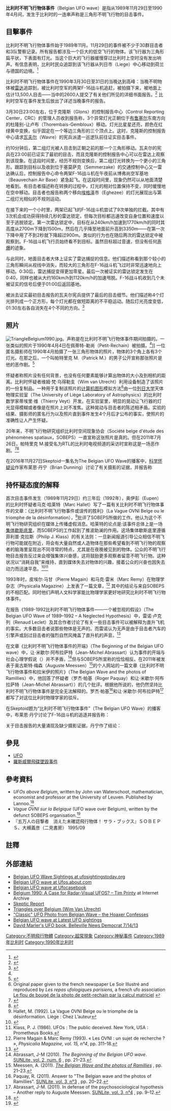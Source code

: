 '''比利时不明飞行物体事件'''（Belgian UFO wave）是指从1989年11月29日至1990年4月间，发生于比利时的一连串声称是三角形不明飞行物的目击事件。

==目擊事件==
比利时不明飞行物体事件始于1989年11月。11月29日的事件被不少于30群目击者和3队警察记录。所有报告都涉及一个巨大的低空飞行的物体。该飞行器为三角形扁平状，下表面有灯光。当这个巨大的飞行器缓慢穿过比利时上空时没有发出响声。有信息表明，比利时民众追踪到该飞行器从列日市（Liege）中心移动到荷兰与德国的边境。<ref name=ufoevidence>{{cite web|title=The Belgium UFO Wave |url=http://www.ufoevidence.org/documents/doc404.htm |website=www.ufoevidence.org |publisher=ufoevidence.org |deadurl=yes |archiveurl=https://web.archive.org/web/20140824010135/http://www.ufoevidence.org/documents/doc404.htm |archivedate=24 August 2014}}</ref>

比利时不明飞行物体事件在1990年3月30日至31日的当晚达到高峰：当晚不明物体被[[雷达|雷达]]追踪到，被比利时空军的两架F-16战斗机追赶，被拍摄下来，被地面上估计13,500人目击——当中的2600人提交了有关他们所见的详细书面报告。<ref>{{Cite web|url=http://www.ufoevidence.org/documents/doc418.htm|accessdate=21 March 2008|title='Sunday Express' article on Belgium UFO|work=Sunday Express|date=17 September 1995|archive-date=2021-02-25|archive-url=https://web.archive.org/web/20210225170152/http://www.ufoevidence.org/documents/doc418.htm|dead-url=no}}</ref> 比利时空军在事件发生后放出了详述当晚事件的报告。

3月30日23:00左右，位于克隆斯（Glons）的控制报告中心（Control Reporting Center，CRC）的管理人员收到报告称，3个异常灯光正朝位于[[布鲁塞尔|布鲁塞尔]]东南方向的杜隆别-让卢布（Thorembais-Gembloux）移动。灯光比星星还亮，颜色在红绿黄中变换，似乎固定在一个等边三角形的三个顶点上。这时，克隆斯的控制报告中心请求[[瓦夫尔|瓦夫尔]]（Wavre）的宪兵派遣一巡逻队前往证实目击事件。

约10分钟后，第二组灯光被人目击到正朝之前的那一个三角形移动。瓦夫尔的宪兵在23:00前已证实了最初的目击，而且克隆斯的控制报告中心可以在雷达上观察到该现象。在这段时间里，经历不规则变换后，第二组灯光转换为一个更小的三角形。跟踪到目标以及收到位于塞莫萨克（Semmerzake）的交通控制中心又一雷达确认后，控制报告中心命令两架F-16战斗机在午夜前从博弗尚空军基地（Beauvechain Air Base）紧急起飞。在这段时间里，现象仍然可以从地面清楚地看到。有目击者描述称在转换的过程中，灯光的相对位置保持不变，同时缓慢地在空中移动。目击者也报告称两个移向[[埃格泽|埃格泽]]市（Eghezee）的灯光展现出与第二组灯光相似的不规则运动。

在接下来的一个小时里，两架已起飞的F-16战斗机尝试了9次单独的拦截。其中有3次机会成功获得持续几秒的雷达锁定，但每次目标都迅速改变自身位置和速度以至于逃脱锁定。第一次雷达锁定中，目标在从240km/h加速到1770km/h的同时其高度从2700m下降到1500m，然后在几乎降至地面前升高到3350m——在第一次下降中用了不到2秒就下降超过900m。类似的行为也在随后两次的雷达锁定中被观察到。F-16战斗机飞行员始终看不到目标。虽然目标超过音速，但没有任何[[声爆|声爆]]的迹象。

与此同时，地面目击者大体上证实了雷达捕捉的信息。他们描述称看到那个较小的三角形瞬间从视线中消失，而较大的三角形在F-16战斗机飞过时非常迅速地向上移动。0:30后，雷达捕捉变得更加零星。最后一次被证实的雷达锁定发生在0:40，同样也被从大约160km/h到1120km/h的加速甩脱。F-16战斗机收到几个未被证实的信号后便于01:00后返回基地。

被派去证实最初目击报告的瓦夫尔宪兵提供了最后的目击细节。他们描述称4个灯光排列成一个正方形，每个灯光都在做短距离的不平稳运动。随后灯光亮度变低，01:30左右各自消失在4个不同的方向。<ref>{{Cite web
|url= http://www.ufoevidence.org/documents/doc408.htm
|accessdate= 21 March 2008
|title= Report concerning the observation of UFOs in the night from March 30 to March 31, 1990 – ufoevidence.org
|archive-date= 2020-11-04
|archive-url= https://web.archive.org/web/20201104202208/http://www.ufoevidence.org/documents/doc408.htm
|dead-url= no
}}</ref>

==照片==
[[File:TriangleBelgium1990.jpg|thumb]]。声称是在比利时不明飞行物体事件期间拍摄的。一张类似的照片于1990年4月4日在佩蒂特-勒尚（Petit-Rechain）被拍摄。<ref name="Hoax" />]]
一位匿名摄影师在1990年4月拍摄了一张三角形物体的照片，物体的3个角上各有3个灯光。在那之后，一个叫帕特里克 M.（Patrick M.）的男子公开宣称那张照片是他的恶作剧。<ref>{{Cite web |url=http://www.caelestia.be/article05ad.html |title=存档副本 |access-date=2017-06-12 |archive-date=2021-01-27 |archive-url=https://web.archive.org/web/20210127235213/https://caelestia.be/article05ad.html |dead-url=no }}</ref>

怀疑者称照片没有任何背景，也没有任何要素能够计算出物体的大小及到相机的距离。比利时怀疑者维姆·梵·乌得勒支（Wim van Utrecht）利用设备制造了该照片的一份复制品。一种用于复制该照片的[[计算机图形|计算机图形]]模拟方法<ref>Original paper given to the french newspaper Le Soir Illustré and reproduced by ''Les repas ufologiques parisiens,'' a french ufo association [http://www.les-repas-ufologiques.com/LA%20PHOTO%20DE%20PETIT%20RECHAIN.pdf Le flou de bougé de la photo de petit-rechain par la calcul matriciel] {{webarchive|url=https://web.archive.org/web/20110713201620/http://www.les-repas-ufologiques.com/LA%20PHOTO%20DE%20PETIT%20RECHAIN.pdf |date=2011-07-13 }}</ref>由一位[[列日大学|列日大学]]天体物理实验室（The University of Liège Laboratory of Astrophysics）的比利时数学家蒂埃里·维（Thierry Veyt）开发。在实验室里，明显的晃动让飞行器的灯光显得模糊或者像是在照片上对不准焦。这种晃动与目击者的陈述相矛盾。实验的结果、摄影师的匿名行为以及照片直到事件发生4个月后才公布的事实，使照片的准确性让人产生怀疑。

20年来，不明飞行物研究组织比利时空间现象协会（Société belge d'étude des phénomènes spatiaux，SOBEPS）一直宣称这张照片是真的。但在2011年7月26日，帕特里克 M.接受名为RTL的比利时电视频道的采访时宣称这是一场恶作剧。<ref name="Hoax">{{Cite news|url = http://www.rtl.be/info/belgique/faitsdivers/812149/le-mystere-du-celebre-ovni-des-annees-90-elucide-une-supercherie-|title = Le mystère du célèbre OVNI des années 90 élucidé : "Une supercherie"|accessdate = 13 August 2011|last = |first = |authorlink = |date = August 2011|work = RTL|archive-date = 2014-11-08|archive-url = https://web.archive.org/web/20141108125726/http://www.rtl.be/info/belgique/faitsdivers/812149/le-mystere-du-celebre-ovni-des-annees-90-elucide-une-supercherie-|dead-url = no}}</ref><ref>{{Cite web |url=http://badufos.blogspot.com/2011/07/classic-ufo-photo-from-belgian-wave.html |title="Classic" UFO Photo from Belgian Wave – the Hoaxer Confesses |accessdate=2017-06-12 |archive-date=2011-10-18 |archive-url=https://web.archive.org/web/20111018205319/http://badufos.blogspot.com/2011/07/classic-ufo-photo-from-belgian-wave.html |dead-url=yes }}</ref>

在2016年11月27日Skeptoid一集名为The Belgian UFO Wave的播客中，[[科学怀疑论|科学怀疑论]]作家布莱恩·丹宁（Brian Dunning）讨论了有关摄影的证据，并报告称
{{quote|text=那一张照片是一切有关比利时不明飞行物体事件证据的水平的典型代表。在2011年，一个名为帕特里克·马雷夏尔（Patrick Maréchal）的男子邀请比利时记者到他家里。他向记者展示了他在媒体的大肆宣传达到顶峰的某一天与朋友上班时的所作所为。他们将一张聚乙烯塑料泡沫切成三角形并涂成黑色，在三个角上各装一支手电筒，用一根线把三角形吊起来。为了得到合适的照片，马雷夏尔拍摄了很多照片，而那张最合适的愚弄了全世界。<ref name = Dunning/>}}

==持怀疑态度的解释==
首次目击事件发生（1989年11月29日）约三年后（1992年），奥伊彭（Eupen）的比利时怀疑者马克·哈莱特（Marc Hallet）写了一篇有关比利时不明飞行物体事件的文章：《比利时不明飞行物事件或误传的胜利》（La Vague OVNI Belge ou le triomphe de la désinformation），<ref>Hallet, M. (1992). La Vague OVNI Belge ou le triomphe de la désinformation. Liège : Chez L’auteur</ref>批评了SOBEPS所做的工作。他认为这个不明飞行物研究组织在媒体上传播虚假消息。哈莱特的论点是:该事件总体上是一场[[集体歇斯底里|集体歇斯底里]]，而SOBEPS的工作起到了推波助澜的作用。这场集体歇斯底里遵循菲利普·克拉斯（Philip J. Klass）的有关法则：一旦新闻报道引导公众相信不明飞行物可能就在附近，将会有大量自然或人造物体在那些希望看到不明飞行物的观察者的脑海里呈现出不同寻常的特点，尤其是在夜晚被见到的物体。公众的不明飞行物目击报告反过来会增强集体兴奋感，这将鼓励更多观察者留意不明飞行物。这种状况以“消耗自我”来维持，直到媒体失去对物体的兴趣，接着公众的兴奋也因失去动力而迅速平息。<ref name = Dunning>{{cite web|last1=Dunning|first1=Brian|authorlink=Brian Dunning (author)|title=The Belgian UFO Wave|url=https://skeptoid.com/episodes/4538|website=Skeptoid.com|accessdate=30 September 2016|archive-date=2021-01-23|archive-url=https://web.archive.org/web/20210123024531/https://skeptoid.com/episodes/4538|dead-url=no}}</ref><ref>Klass, P. J. (1986). UFOs : The public deceived. New York, USA : Prometheus Books.</ref>

1993年时，皮埃尔·马甘（Pierre Magain）和马克·雷米（Marc Remy）在物理学杂志（Physicalia Magazine）上发表了一篇文章，<ref>Pierre Magain & Marc Remy (1993). « Les OVNI : un sujet de recherche ? », ''Physicalia Magazine, vol. 15, n°4'', pp. 311–18.</ref> 其中的结论与来自SOBEPS的不相匹配。同时他们声明人文科学家能比物理学家更好地研究比利时不明飞行物体事件。

在报告《1989-1992比利时不明飞行物体事件——一个被忽视的假设》（The Belgian UFO Wave of 1989–1992 – A Neglected Hypothesis）中，雷诺·卢克列（Renaud Leclet）及其合作者讨论了有关一些目击事件可以被解释为直升飞机的事实。大多数目击者说那些物体是无声的。而雷诺认为无声是由于目击者汽车的引擎声或刮过目击者的强烈自然风掩盖了直升机的声音。<ref>{{Cite web|url= http://gmh.chez-alice.fr/RLT/BUW-RLT-10-2008.pdf|accessdate= 9 January 2010|title= The Belgian UFO Wave of 1989–1992 – A Neglected Hypothesis|archive-date= 2020-02-24|archive-url= https://web.archive.org/web/20200224182116/http://gmh.chez-alice.fr/RLT/BUW-RLT-10-2008.pdf|dead-url= no}}</ref>

在文章《比利时不明飞行物体事件的开端》（The Beginning of the Belgian UFO wave）中，让·米歇尔·阿布拉萨特（Jean-Michel Abrassart）认为事件的开端与社会心理学假说（{{link-en|條目名稱|Psychosocial hypothesis|Psychosocial hypothesis}}）并不矛盾，<ref>Abrassart, J-M (2010). ''The Beginning of the Belgian UFO wave''. [http://home.comcast.net/~tprinty/UFO/SUNlite2_6.pdf SUNLite, vol. 2, num. 6] {{Wayback|url=http://home.comcast.net/~tprinty/UFO/SUNlite2_6.pdf |date=20101227022345 }}, pp. 21–23.</ref>但与SOBEPS所宣称的恰恰相反。在2011年被发表于奥古斯特·梅森（Auguste Meessen）<ref>Meessen, A. (2011). [http://www.meessen.net/AMeessen/Ramillies.pdf ''The Belgian Wave and the photos of Ramillies''] {{Wayback|url=http://www.meessen.net/AMeessen/Ramillies.pdf |date=20110723211034 }}, pp. 21–23.</ref>的个人网站的一篇文章《比利时不明飞行物体事件和拉米伊的照片》（The Belgian Wave and the photos of Ramillies）中，他回答了怀疑者（罗杰·帕基（Roger Paquay）和让·米歇尔·阿布拉萨特（Jean-Michel Abrassart））的几个批评。根据他所说的，他仍然坚持比利时不明飞行物体事件是完全无法解释的。罗杰·帕基<ref>Paquay, R. (2011). Answer to "The Belgian wave and the photos of Ramillies". [http://home.comcast.net/~tprinty/UFO/SUNlite3_3.pdf SUNLite, vol. 3, n°3] {{Wayback|url=http://home.comcast.net/~tprinty/UFO/SUNlite3_3.pdf |date=20110811235024 }}, pp. 20–22.</ref>和让·米歇尔·阿布拉萨特<ref>Abrassart, J-M. (2011). In defense of the psychosociological hypothesis – Another reply to Auguste Meessen. [http://home.comcast.net/~tprinty/UFO/SUNlite3_4.pdf SUNLite, vol. 3, n°4] {{webarchive |url=https://web.archive.org/web/20120128025219/http://home.comcast.net/~tprinty/UFO/SUNlite3_4.pdf |date=28 January 2012 }}, pp. 9–12.</ref>都写了对这位比利时物理学家的驳斥。

在Skeptoid题为“比利时不明飞行物体事件”（The Belgian UFO Wave）的播客中，布莱恩·丹宁讨论了F-16战斗机的追逐并报告称：
{{quote|text=飞行员与那些物体取得了间断的联系，但那些物体时而出现时而消失，向上或向下移动得特别快，甚至包括跑到地底下。飞行员从来未见到任何东西。SOBEPS报告说飞行员获得了9次对目标的雷达锁定；但比利时军队只报告了3次这样的锁定。经数据分析，三次雷达锁定都是相互锁定。其它联系全都被发现是由于众所周知的名为布拉格散射的大气干扰。<ref name = Dunning/><ref>{{cite web|last1=Wolff|first1=Christian|title=Radar Basics: Bragg-Scattering|url=http://www.radartutorial.eu/07.waves/wa52.en.html|website=RadarTutorial.eu|accessdate=2 October 2016|archive-date=2020-12-29|archive-url=https://web.archive.org/web/20201229133838/https://www.radartutorial.eu/07.waves/wa52.en.html|dead-url=no}}</ref>}}

关于目击报告的大量涌现及缺少摄影证据，丹宁作了结论：
{{quote|text=你在报纸上读到一篇报道说一架不明飞行物在一两晚前被目击到飞过你的小镇，你记得你当时见到一些你认为是亮星或一架飞机的物体，而这则新闻使你意识到你当时所见的一定是这架不明飞行物。你和我不一定把它们联系起来，但很多人完全有可能这样做，所以有人根据报纸上的指导给SOBEPS发了份报告。因为几年内在这么小的一个国家里涌现数量众多的相关文章、报道，所以SOBEPS报告称他们最终收到总计多达2600份报告也就不足为奇了。米森所宣称的11月29日事件最初的143份报告确实是被收到了，但仅仅是在超过一个星期的大量媒体的重复、有侵略性的征求后才收到的。是后来的复述错误地假定所有2600人被报道当时看到了F-16战斗机追逐不明飞行物，假定所有143份最初报告独立地来自事件的第一晚。所有报告都发生在事后，而且都在SOBEPS和媒体的鼓励征求下才提交。

这仅仅是一种社会心理现象，这就是没有任何证据以及只有一张可疑照片的原因。如果13500人真的在那时都看到他们所认为的不明飞行物，那么我向你保证事件将不仅仅只产生一张照片。<ref name = Dunning/>}}

==參見==
* [[UFO|UFO]]
* [[羅斯威爾飛碟墜毀事件|羅斯威爾飛碟墜毀事件]]

==參考資料==
{{refbegin}}
*''UFOs above Belgium'', written by John van Waterschoot, mathematician, economist and professor at the University of Leuven. Published by Lannoo.<ref>{{cite web
 |url=http://www.geocities.com/area51/vault/9054/ufobelg.html#book 
 |accessdate=December 23, 2007 
 |title=UFOs over Belgium (1989-1991) 
 |archiveurl=https://web.archive.org/web/20010607131657/http://www.geocities.com/area51/vault/9054/ufobelg.html 
 |archivedate=2001-06-07 
 |deadurl=yes 
}}</ref>
*''Vague OVNI sur la Belgique'' (UFO wave over Belgium), written by the defunct SOBEPS organisation.<ref>{{cite web|url=http://www.skepticreport.com/ufo/belgian.htm|accessdate=December 23, 2007|title=The So-Called "Belgian Ufo Wave" - A Critical View-|archive-date=2010-03-05|archive-url=https://web.archive.org/web/20100305191126/http://www.skepticreport.com/ufo/belgian.htm|dead-url=no}}</ref>
*『五万人の目撃者　消えた未確認飛行物体！ サラ・ブックス』ＳＯＢＥＰＳ、大槻義彦（二見書房） 1995/09
{{refend}}

==註釋==
{{reflist}}

==外部連結==
*[http://www.ufosightings.org/belgian-ufo-wave-sightings/ Belgian UFO Wave Sightings at ufosightingstoday.org ] {{Wayback|url=http://www.ufosightings.org/belgian-ufo-wave-sightings/ |date=20201104202315 }}
*[https://web.archive.org/web/20071117015630/http://ufos.about.com/od/trianglecasefiles/p/belgium.htm Belgian UFO wave at Ufos.about.com]
*[http://www.ufocasebook.com/Belgium.html Belgian UFO wave at Ufocasebook] {{Wayback|url=http://www.ufocasebook.com/Belgium.html |date=20100716233007 }}
*[https://web.archive.org/web/20061202020004/http://members.aol.com/TPrinty/Belg.html Belgium 1990: A Case for Radar-Visual UFOS? – Tim Printy] at Internet Archive
*[https://web.archive.org/web/20120312171933/http://www.skepticreport.com/sr/?p=162 Skeptic Report]
*[http://www.caelestia.be/article05.html Triangles over Belgium (Wim Van Utrecht)] {{Wayback|url=http://www.caelestia.be/article05.html |date=20210109082539 }}
* [http://badufos.blogspot.com/2011/07/classic-ufo-photo-from-belgian-wave.html "Classic" UFO Photo from Belgian Wave – the Hoaxer Confesses] {{Wayback|url=http://badufos.blogspot.com/2011/07/classic-ufo-photo-from-belgian-wave.html |date=20111018205319 }}
*[http://www.latest-ufos.com/2013/05/famous-ufo-cases-belgian-ufo-wave/ Belgian UFO wave at Latest UFO sightings] {{Wayback|url=http://www.latest-ufos.com/2013/05/famous-ufo-cases-belgian-ufo-wave/ |date=20200729021903 }}
* [https://archive.is/20130714223945/http://www.bnd.com/2013/07/13/2692946/althoff-grad-writes-book-about.html David Marler's UFO book, Belleville News Democrat 7/14/13]

{{不明飛行物}}
[[Category:不明飛行物體|Category:不明飛行物體]]
[[Category:超常現象|Category:超常現象]]
[[Category:神秘事件|Category:神秘事件]]
[[Category:1989年比利时|Category:1989年比利时]]
[[Category:1990年比利时|Category:1990年比利时]]